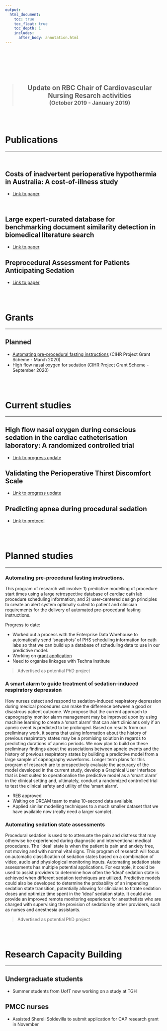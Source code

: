 ```yaml
---
output:
  html_document:
    toc: true
    toc_float: true
    toc_depth: 1
    includes:
      after_body: annotation.html
---
```


<div class = "row">
  
<div class = "col-md-2" align = "center">
<br><br><br>
<i class="fad fa-calendar-star fa-5x"></i>
</div>

<div class = "col-md-10">

<br>

> <h2><center>Update on RBC Chair of Cardiovascular Nursing Resarch activities <br>
<sub>(October 2019 - January 2019)</sub></h2>

</div>
</div>

<br><br>

# <i class="fa fa-pencil fa-lg"></i> Publications
<hr>
<br>

## <i class="fa fa-angle-double-right fa-lg"></i>  Costs of inadvertent perioperative hypothermia in Australia: A cost-of-illness study
- [Link to paper](https://www.sciencedirect.com/science/article/pii/S1322769619301891)

<br>

## <i class="fa fa-angle-double-right fa-lg"></i> Large expert-curated database for benchmarking document similarity detection in biomedical literature search
- [Link to paper](https://academic.oup.com/database/article/doi/10.1093/database/baz085/5608006)

## <i class="fa fa-angle-double-right fa-lg"></i> Preprocedural Assessment for Patients Anticipating Sedation 

- [Link to paper](https://link.springer.com/article/10.1007%2Fs40140-020-00368-8)

<br><br>

# <i class="fa fa-money fa-lg"></i> Grants
<hr>


## Planned

- [Automating pre-procedural fasting instructions](https://auto-fasting.netlify.com) (CIHR Project Grant Scheme - March 2020) 
- High flow nasal oxygen for sedation (CIHR Project Grant Scheme - September 2020) 

<br><br>

# <i class="fa fa-construction fa-lg"></i> Current studies
<hr>

## High flow nasal oxygen during conscious sedation in the cardiac catheterisation laboratory: A randomized controlled trial 
- [Link to progress update](https://aconway.dev/hfno)

## Validating the Perioperative Thirst Discomfort Scale 
- [Link to progress update](https://aconway.dev/thirst-discomfort-screening)

## Predicting apnea during procedural sedation 
- [Link to protocol](https://apnea-prediction-protocol.netlify.com/)


<br><br>

# <i class="fa fa-forward fa-lg"></i> Planned studies
<hr>

### Automating pre-procedural fasting instructions.

This program of research will involve: 1) predictive modelling of procedure start times using a large retrospective database of cardiac cath lab procedure scheduling information; and 2) user-centered design principles to create an alert system optimally suited to patient and clinician requirements for the delivery of automated pre-procedural fasting instructions.

Progress to date:

- Worked out a process with the Enterprise Data Warehouse to automatically send 'snapshots' of PHS scheduling information for cath labs so that we can build up a database of scheduling data to use in our predictive model.
- Working on [grant application](https://auto-fasting.netlify.com)
- Need to organise linkages with Techna Institute

> Advertised as potential PhD project

### A smart alarm to guide treatment of sedation-induced respiratory depression

How nurses detect and respond to sedation-induced respiratory depression during medical procedures can make the difference between a good or disastrous patient outcome. We propose that the current approach to capnography monitor alarm management may be improved upon by using machine learning to create a ‘smart alarm’ that can alert clinicians only if an apneic event is predicted to be prolonged. Based on results from our preliminary work, it seems that using information about the history of previous respiratory states may be a promising solution in regards to predicting durations of apneic periods. We now plan to build on these preliminary findings about the associations between apneic events and the history of previous respiratory states by building a predictive model from a large sample of capnography waveforms. Longer term plans for this program of research are to prospectively evaluate the accuracy of the model developed in the current study, develop a Graphical User Interface that is best suited to operationalise the predictive model as a ‘smart alarm’ in the clinical setting and, ultimately, conduct a randomized controlled trial to test the clinical safety and utility of the ‘smart alarm’.

- REB approved
- Waiting on DREAM team to make 10-second data available.
- Applied similar modelling techniques to a much smaller dataset that we have available now (really need a larger sample).

### Automating sedation state assessments

Procedural sedation is used to to attenuate the pain and distress that may otherwise be experienced during diagnostic and interventional medical procedures. The ‘ideal’ state is when the patient is pain and anxiety free, not moving and with normal vital signs. This program of research will focus on automatic classification of sedation states based on a combination of video, audio and physiological monitoring inputs. Automating sedation state assessments has multiple potential applications. For example, it could be used to assist providers to determine how often the ‘ideal’ sedation state is achieved when different sedation techniques are utilized. Predictive models could also be developed to determine the probability of an impending sedation state transition, potentially allowing for clinicians to titrate sedation doses and optimize time spent in the ‘ideal’ sedation state. It could also provide an improved remote monitoring experience for anesthetists who are charged with supervising the provision of sedation by other providers, such as nurses and anesthesia assistants.

> Advertised as potential PhD project

<br><br>


# <i class="fa fa-chart-line fa-lg"></i> Research Capacity Building
<hr>

## Undergraduate students

- Summer students from UofT now working on a study at TGH

## PMCC nurses

- Assisted Shereli Soldevilla to submit application for CAP research grant in November

